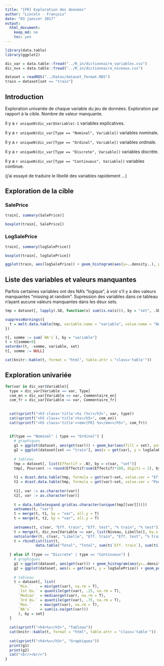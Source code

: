 ```yaml
---
title: "[FR] Exploration des données"
author: "Lincoln - François"
date: "03 janvier 2017"
output: 
  html_document: 
    keep_md: no
    toc: yes
---
```


```r
library(data.table)
library(ggplot2)

dic_var = data.table::fread("../R_in/dictionnaire_variables.csv")
dic_nvx = data.table::fread("../R_in/dictionnaire_niveaux.csv")

dataset = readRDS("../Datas/dataset_format.RDS")
train = dataset[set == "train"]
```

## Introduction


Exploration univariée de chaque variable du jeu de données. 
Exploration par rapport à la cible.
Nombre de valeur manquante.

Il y a `r uniqueN(dic_var$Variable)-1` variables explicatives. 

Il y a `r uniqueN(dic_var[Type == "Nominal", Variable])` variables nominale.

Il y a `r uniqueN(dic_var[Type == "Ordinal", Variable])` variables ordinale.

Il y a `r uniqueN(dic_var[Type == "Discrete", Variable])` variables discrète.

Il y a `r uniqueN(dic_var[Type == "Continuous", Variable])` variables continue.

(j'ai essayé de traduire le libellé des variables rapidement ...)

## Exploration de la cible

### SalePrice
```r
train[, summary(SalePrice)]
```

```r
boxplot(train[, SalePrice])
```

### LogSalePrice
```r
train[, summary(logSalePrice)]
```

```r
boxplot(train[, logSalePrice])
```

```r
ggplot(train, aes(logSalePrice)) + geom_histogram(aes(y=..density..), position = "identity",  bins = 50, alpha = .5) + geom_density(alpha = .3)
```

## Liste des variables et valeurs manquantes

Parfois certaines variables ont des NA's "logique", à voir s'il y a des valeurs manquantes "missing at random".
Supression des variables dans ce tableau n'ayant aucune valeurs manquantes dans les deux sets.


```r
tmp = dataset[, lapply(.SD, function(x) sum(is.na(x))), by = "set", .SDcols = colnames(dataset)]

suppressWarnings({
  t = melt.data.table(tmp, variable.name = "variable", value.name = "NA's")
})

t[, somme := sum(`NA's`), by = "variable"]
t = t[somme>0]
setorder(t, -somme, variable, set)
t[, somme := NULL]
```

```r
cat(knitr::kable(t, format = "html", table.attr = "class='table'"))
```


## Exploration univariée

```r

for(var in dic_var$Variable){
  type = dic_var[Variable == var, Type]
  com_en = dic_var[Variable == var, Commentaire_en]
  com_fr = dic_var[Variable == var, Commentaire_fr]
  
  
  cat(sprintf("<h3 class='title'>%s (%s)</h3>", var, type))
  cat(sprintf("<h5 class='title'>%s</h5>", com_en))
  cat(sprintf("<h5 class='title'><em>[FR] %s</em></h5>", com_fr))
  
  
  if(type == "Nominal" | type == "Ordinal") {
    # graphiques
    g1 = ggplot(dataset, aes(get(var))) + geom_bar(aes(fill = set), position = "dodge", stat = "count") + xlab(var)
    g2 = ggplot(dataset[set == "train"], aes(x = get(var), y = logSalePrice)) + geom_boxplot() + xlab(var)
    
    # tableau
    tmp = dataset[, list(Effectif = .N), by = c(var, "set")]
    tmp[, Pourcent := round(Effectif/sum(Effectif)*100, digits = 2), by = set]
    
    t1 = dcast.data.table(tmp, formula = get(var)~set, value.var = "Effectif", fill = 0)
    t2 = dcast.data.table(tmp, formula = get(var)~set, value.var = "Pourcent", fill = 0)
    
    t1[, var := as.character(var)]
    t2[, var := as.character(var)]
    
    t = data.table(expand.grid(as.character(unique(tmp[[var]]))))
    setnames(t, "var")
    t = merge(t, t1, by = "var", all.y = T)
    t = merge(t, t2, by = "var", all.y = T)
    
    setnames(t, c(var, "Eff. train", "Eff. test", "% train", "% test"))
    t = merge(t, dic_nvx[Variable == var, list(Niveau, Libelle)], by.x = var, by.y = "Niveau", sort = T, all.x = T)
    setcolorder(t, c(var, "Libelle", "Eff. train", "Eff. test", "% train", "% test"))
    t = rbindlist(list(t,
              data.table("Total", "Total", sum(t$`Eff. train`), sum(t$`Eff. test`), sum(t$`% train`), sum(t$`% test`))))
    
  } else if (type == "Discrete" | type == "Continuous") {
    # graphiques
    g1 = ggplot(dataset, aes(get(var))) + geom_histogram(aes(y=..density.., fill = set), position = "dodge",  bins = 50, alpha = .5) + geom_density(aes(fill = set), alpha = .3)
    g2 = ggplot(dataset, aes(x = get(var), y = logSalePrice)) + geom_point() + geom_smooth() + xlab(var)
    
    # tableau
    t = dataset[, list(
      `Min.`    = min(get(var), na.rm = T),
      `1st Qu.` = quantile(get(var), .25, na.rm = T),
      `Median`  = median(get(var), na.rm = T),
      `3rd Qu.` = quantile(get(var), .75, na.rm = T),
      `Max.`    = max(get(var), na.rm = T),
      `NA's`    = sum(is.na(get(var)))
      ), by = set]
  }
  
  cat(sprintf("<h4>%s</h3>", "Tableau"))
  cat(knitr::kable(t, format = "html", table.attr = "class='table'"))
  
  cat(sprintf("<h4>%s</h3>", "Graphiques"))
  print(g1)
  print(g2)
  cat("<br/><br/>")  
}

```

